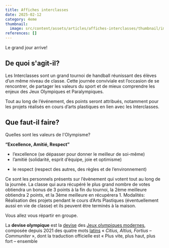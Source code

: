 ```yaml
---
title: Affiches interclasses
date: 2025-02-12
category: 4eme
thumbnail:
  image: src/content/assets/articles/affiches-interclasses/thumbnail/image.jpeg
references: []
---
```

Le grand jour arrive!

## De quoi s'agit-il?

Les Interclasses sont un grand tournoi de handball réunissant des élèves d’un même niveau de classe. Cette journée conviviale est l’occasion de se rencontrer, de partager les valeurs du sport et de mieux comprendre les enjeux des Jeux Olympiques et Paralympiques.

Tout au long de l’événement, des points seront attribués, notamment pour les projets réalisés en cours d’arts plastiques en lien avec les Interclasses.

## Que faut-il faire?

Quelles sont les valeurs de l'Olympisme?

&#x20;**“Excellence, Amitié, Respect”**

* l’excellence (se dépasser pour donner le meilleur de soi-même)
* l’amitié (solidarité, esprit d’équipe, joie et optimisme)

- le respect (respect des autres, des règles et de l’environnement)



Ce sont les personnels présents sur l’évènement qui votent tout au long de la journée. La classe qui aura récupéré le plus grand nombre de votes obtiendra un bonus de 3 points à la fin du tournoi, la 2ème meilleure obtiendra 2 points, et la 3ème meilleure en récupérera 1. Modalités: Réalisation des projets pendant le cours d’Arts Plastiques (éventuellement aussi en vie de classe) et ils peuvent être terminés à la maison.

Vous allez vous répartir en groupe.

La **devise olympique** est la [devise](https://fr.wikipedia.org/wiki/Devise_\(phrase\) "Devise (phrase)") des [Jeux olympiques modernes](https://fr.wikipedia.org/wiki/Jeux_olympiques "Jeux olympiques"), composée depuis 2021 des quatre mots [latins](https://fr.wikipedia.org/wiki/Latin "Latin") « *Citius, Altius, Fortius – Communiter* », dont la traduction officielle est « Plus vite, plus haut, plus fort – ensemble 
